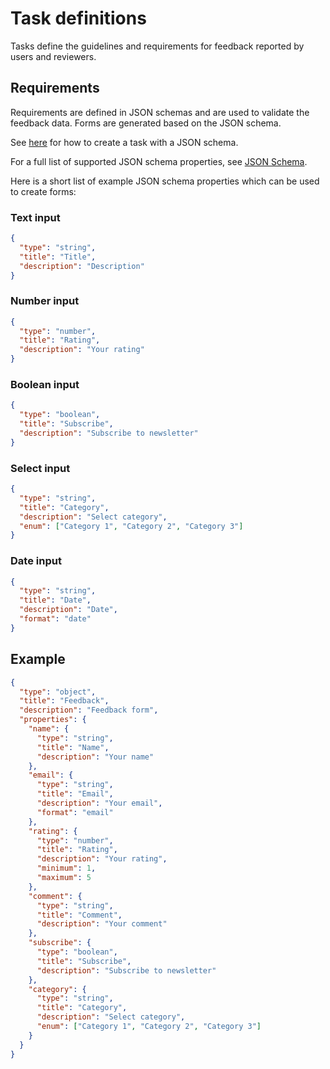 # Task definitions

Tasks define the guidelines and requirements for feedback reported by users and reviewers.

## Requirements

Requirements are defined in JSON schemas and are used to validate the feedback data.
Forms are generated based on the JSON schema.

See [here](/feedback/feedback#create-a-task) for how to create a task with a JSON schema.

For a full list of supported JSON schema properties, see [JSON Schema](https://json-schema.org/understanding-json-schema/reference/).

Here is a short list of example JSON schema properties which can be used to create forms:

### Text input

```json
{
  "type": "string",
  "title": "Title",
  "description": "Description"
}
```

### Number input

```json
{
  "type": "number",
  "title": "Rating",
  "description": "Your rating"
}
```

### Boolean input

```json
{
  "type": "boolean",
  "title": "Subscribe",
  "description": "Subscribe to newsletter"
}
```

### Select input

```json
{
  "type": "string",
  "title": "Category",
  "description": "Select category",
  "enum": ["Category 1", "Category 2", "Category 3"]
}
```

### Date input

```json
{
  "type": "string",
  "title": "Date",
  "description": "Date",
  "format": "date"
}
```

## Example

```json
{
  "type": "object",
  "title": "Feedback",
  "description": "Feedback form",
  "properties": {
    "name": {
      "type": "string",
      "title": "Name",
      "description": "Your name"
    },
    "email": {
      "type": "string",
      "title": "Email",
      "description": "Your email",
      "format": "email"
    },
    "rating": {
      "type": "number",
      "title": "Rating",
      "description": "Your rating",
      "minimum": 1,
      "maximum": 5
    },
    "comment": {
      "type": "string",
      "title": "Comment",
      "description": "Your comment"
    },
    "subscribe": {
      "type": "boolean",
      "title": "Subscribe",
      "description": "Subscribe to newsletter"
    },
    "category": {
      "type": "string",
      "title": "Category",
      "description": "Select category",
      "enum": ["Category 1", "Category 2", "Category 3"]
    }
  }
}
```
